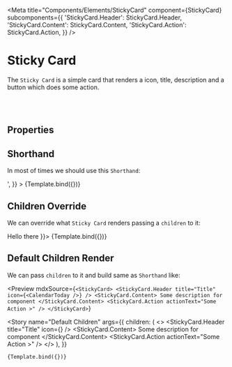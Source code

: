 <!---Badge.stories.mdx --->



<Meta
  title="Components/Elements/StickyCard"
  component={StickyCard}
  subcomponents={{
    'StickyCard.Header': StickyCard.Header,
    'StickyCard.Content': StickyCard.Content,
    'StickyCard.Action': StickyCard.Action,
  }}
/>


# Sticky Card

<Source language="jsx" code="import { StickyCard } from 'bycoders-ui-react'" />

The `Sticky Card` is a simple card that renders a icon, title, description and a button
which does some action.

<br></br>

## Properties

<ArgsTable of={StickyCard} />

## Shorthand

In most of times we should use this `Shorthand`:

<Preview>
  <Story
    name="Shorthand"
    args={{
      icon: 'calendar',
      title: 'Title',
      content: 'Some description for component',
      actionText: 'Some Action >',
    }}
  >
    {Template.bind({})}
  </Story>
</Preview>

<ArgsTable story="Shorthand" />

## Children Override

We can override what `Sticky Card` renders passing a `children` to it:

<Preview>
  <Story name="Override" args={{ children: <div>Hello there</div> }}>
    {Template.bind({})}
  </Story>
</Preview>

## Default Children Render

We can pass `children` to it and build same as `Shorthand` like:

<Preview
  mdxSource={`
<StickyCard>
  <StickyCard.Header title="Title" icon={<CalendarToday />} />
  <StickyCard.Content>
    Some description for component
  </StickyCard.Content>
  <StickyCard.Action actionText="Some Action >" />
</StickyCard>
  `}
>
  <Story
    name="Default Children"
    args={{
      children: (
        <>
          <StickyCard.Header title="Title" icon={<CalendarToday />} />
          <StickyCard.Content>
            Some description for component
          </StickyCard.Content>
          <StickyCard.Action actionText="Some Action >" />
        </>
      ),
    }}
  >
    {Template.bind({})}
  </Story>
</Preview>
